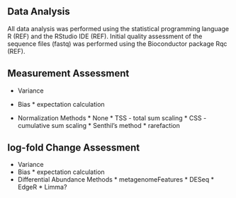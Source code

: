 ## Data Analysis
All data analysis was performed using the statistical programming language R (REF) and the RStudio IDE (REF). 
Initial quality assessment of the sequence files (fastq) was performed using the Bioconductor package Rqc (REF). 

## Measurement Assessment 
* Variance
* Bias
      * expectation calculation

* Normalization Methods
      * None
      * TSS - total sum scaling
      * CSS - cumulative sum scaling
      * Senthil's method
      * rarefaction

##  log-fold Change Assessment
* Variance 
* Bias 
      * expectation calculation
* Differential Abundance Methods
      * metagenomeFeatures
      * DESeq
      * EdgeR
      * Limma?
